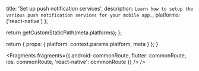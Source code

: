 
  title: 'Set up push notification services',
  description: `Learn how to setup the various push notification services for your mobile app.`,
  platforms: ['react-native']
};

  return getCustomStaticPath(meta.platforms);
};

  return {
    props: {
      platform: context.params.platform,
      meta
    }
  };
}


<Fragments
  fragments={{
    android: commonRoute,
    flutter: commonRoute,
    ios: commonRoute,
    'react-native': commonRoute
  }}
/>
/>
